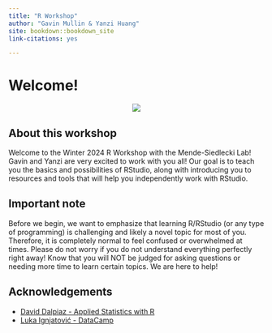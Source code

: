 ```yaml
--- 
title: "R Workshop"
author: "Gavin Mullin & Yanzi Huang"
site: bookdown::bookdown_site
link-citations: yes

---
```

# Welcome!
<center>
![](https://pyxis.nymag.com/v1/imgs/836/766/6d48af4bc721045a59847a4459cc53e570-drag-race-laganja.jpg)
</center>

## About this workshop
Welcome to the Winter 2024 R Workshop with the Mende-Siedlecki Lab! Gavin and Yanzi are very excited to work with you all! Our goal is to teach you the basics and possibilities of RStudio, along with introducing you to resources and tools that will help you independently work with RStudio.

## Important note
Before we begin, we want to emphasize that learning R/RStudio (or any type of programming) is challenging and likely a novel topic for most of you. Therefore, it is completely normal to feel confused or overwhelmed at times. Please do not worry if you do not understand everything perfectly right away! Know that you will NOT be judged for asking questions or needing more time to learn certain topics. We are here to help!

## Acknowledgements
- [David Dalpiaz - Applied Statistics with R](https://book.stat420.org/)
- [Luka Ignjatović - DataCamp ](https://github.com/LukaIgnjatovic)